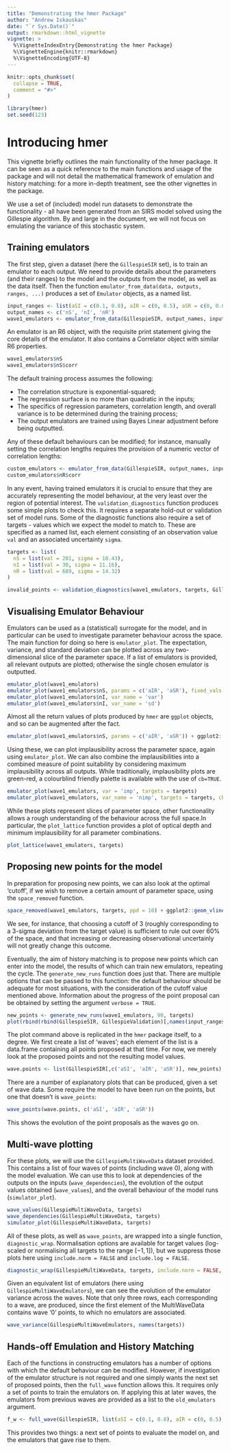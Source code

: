 ```yaml
---
title: "Demonstrating the hmer Package"
author: "Andrew Iskauskas"
date: "`r Sys.Date()`"
output: rmarkdown::html_vignette
vignette: >
  %\VignetteIndexEntry{Demonstrating the hmer Package}
  %\VignetteEngine{knitr::rmarkdown}
  %\VignetteEncoding{UTF-8}
---
```


```r
knitr::opts_chunk$set(
  collapse = TRUE,
  comment = "#>"
)
```

```r
library(hmer)
set.seed(123)
```

# Introducing hmer
This vignette briefly outlines the main functionality of the hmer package. It can be seen as a quick reference to the main functions and usage of the package and will not detail the mathematical framework of emulation and history matching: for a more in-depth treatment, see the other vignettes in the package.

We use a set of (included) model run datasets to demonstrate the functionality - all have been generated from an SIRS model solved using the Gillespie algorithm. By and large in the document, we will not focus on emulating the variance of this stochastic system.

## Training emulators
The first step, given a dataset (here the `GillespieSIR` set), is to train an emulator to each output. We need to provide details about the parameters (and their ranges) to the model and the outputs from the model, as well as the data itself. Then the function `emulator_from_data(data, outputs, ranges, ...)` produces a set of `Emulator` objects, as a named list.

```r
input_ranges <- list(aSI = c(0.1, 0.8), aIR = c(0, 0.5), aSR = c(0, 0.05))
output_names <- c('nS', 'nI', 'nR')
wave1_emulators <- emulator_from_data(GillespieSIR, output_names, input_ranges)
```

An emulator is an R6 object, with the requisite print statement giving the core details of the emulator. It also contains a Correlator object with similar R6 properties.

```r
wave1_emulators$nS
wave1_emulators$nS$corr
```

The default training process assumes the following: 

- The correlation structure is exponential-squared;
- The regression surface is no more than quadratic in the inputs;
- The specifics of regression parameters, correlation length, and overall variance is to be determined during the training process;
- The output emulators are trained using Bayes Linear adjustment before being outputted.

Any of these default behaviours can be modified; for instance, manually setting the correlation lengths requires the provision of a numeric vector of correlation lengths:

```r
custom_emulators <- emulator_from_data(GillespieSIR, output_names, input_ranges, c_lengths = c(0.6, 0.7, 0.85))
custom_emulators$nR$corr
```

In any event, having trained emulators it is crucial to ensure that they are accurately representing the model behaviour, at the very least over the region of potential interest. The `validation_diagnostics` function produces some simple plots to check this. It requires a separate hold-out or validation set of model runs. Some of the diagnostic functions also require a set of targets - values which we expect the model to match to. These are specified as a named list, each element consisting of an observation value `val` and an associated uncertainty `sigma`.

```r
targets <- list(
  nS = list(val = 281, sigma = 10.43),
  nI = list(val = 30, sigma = 11.16),
  nR = list(val = 689, sigma = 14.32)
)
```

```r
invalid_points <- validation_diagnostics(wave1_emulators, targets, GillespieValidation)
```

## Visualising Emulator Behaviour

Emulators can be used as a (statistical) surrogate for the model, and in particular can be used to investigate parameter behaviour across the space. The main function for doing so here is `emulator_plot`. The expectation, variance, and standard deviation can be plotted across any two-dimensional slice of the parameter space. If a list of emulators is provided, all relevant outputs are plotted; otherwise the single chosen emulator is outputted.

```r
emulator_plot(wave1_emulators)
emulator_plot(wave1_emulators$nS, params = c('aIR', 'aSR'), fixed_vals = list(aSI = 0.3))
emulator_plot(wave1_emulators$nI, var_name = 'var')
emulator_plot(wave1_emulators$nI, var_name = 'sd')
```

Almost all the return values of plots produced by `hmer` are `ggplot` objects, and so can be augmented after the fact.

```r
emulator_plot(wave1_emulators$nS, params = c('aIR', 'aSR')) + ggplot2::geom_point(data = GillespieSIR, ggplot2::aes(x = aIR, y = aSR))
```

Using these, we can plot implausibility across the parameter space, again using `emulator_plot`. We can also combine the implausibilities into a combined measure of point suitability by considering maximum implausibility across all outputs. While traditionally, implausibility plots are green-red, a colourblind friendly palette is available with the use of `cb=TRUE`.

``` r
emulator_plot(wave1_emulators, var = 'imp', targets = targets)
emulator_plot(wave1_emulators, var_name = 'nimp', targets = targets, cb = TRUE)
```

While these plots represent slices of parameter space, other functionality allows a rough understanding of the behaviour across the full space.In particular, the `plot_lattice` function provides a plot of optical depth and minimum implausibility for all parameter combinations.

```r
plot_lattice(wave1_emulators, targets)
```

## Proposing new points for the model

In preparation for proposing new points, we can also look at the optimal 'cutoff', if we wish to remove a certain amount of parameter space, using the `space_removed` function.

```r
space_removed(wave1_emulators, targets, ppd = 10) + ggplot2::geom_vline(xintercept = 3)
```

We see, for instance, that choosing a cutoff of 3 (roughly corresponding to a 3-sigma deviation from the target value) is sufficient to rule out over 60% of the space, and that increasing or decreasing observational uncertainly will not greatly change this outcome.

Eventually, the aim of history matching is to propose new points which can enter into the model, the results of which can train new emulators, repeating the cycle. The `generate_new_runs` function does just that. There are multiple options that can be passed to this function: the default behaviour should be adequate for most situations, with the consideration of the cutoff value mentioned above. Information about the progress of the point proposal can be obtained by setting the argument `verbose = TRUE`.

```r
new_points <- generate_new_runs(wave1_emulators, 90, targets)
plot(rbind(rbind(GillespieSIR, GillespieValidation)[,names(input_ranges)], new_points), pch = 16, cex = 0.8, col = rep(c('black', 'blue'), each = 90))
```

The plot command above is replicated in the `hmer` package itself, to a degree. We first create a list of 'waves'; each element of the list is a data.frame containing all points proposed at that time. For now, we merely look at the proposed points and not the resulting model values.

```r
wave.points <- list(GillespieSIR[,c('aSI', 'aIR', 'aSR')], new_points)
```

There are a number of explanatory plots that can be produced, given a set of wave data. Some require the model to have been run on the points, but one that doesn't is `wave_points`:

```r
wave_points(wave.points, c('aSI', 'aIR', 'aSR'))
```

This shows the evolution of the point proposals as the waves go on.

## Multi-wave plotting

For these plots, we will use the `GillespieMultiWaveData` dataset provided. This contains a list of four waves of points (including wave 0), along with the model evaluation. We can use this to look at dependencies of the outputs on the inputs (`wave_dependencies`), the evolution of the output values obtained (`wave_values`), and the overall behaviour of the model runs (`simulator_plot`).

```r
wave_values(GillespieMultiWaveData, targets)
wave_dependencies(GillespieMultiWaveData, targets)
simulator_plot(GillespieMultiWaveData, targets)
```

All of these plots, as well as `wave_points`, are wrapped into a single function, `diagnostic_wrap`. Normalisation options are available for target values (log-scaled or normalising all targets to the range $[-1,1]$), but we suppress those plots here using `include.norm = FALSE` and `include.log = FALSE`.

```r
diagnostic_wrap(GillespieMultiWaveData, targets, include.norm = FALSE, include.log = FALSE)
```

Given an equivalent list of emulators (here using `GillespieMultiWaveEmulators`), we can see the evolution of the emulator variance across the waves. Note that only three rows, each corresponding to a wave, are produced, since the first element of the MultiWaveData contains wave '0' points, to which no emulators are associated.

```r
wave_variance(GillespieMultiWaveEmulators, names(targets))
```

## Hands-off Emulation and History Matching

Each of the functions in constructing emulators has a number of options with which the default behaviour can be modified. However, if investigation of the emulator structure is not required and one simply wants the next set of proposed points, then the `full_wave` function allows this. It requires only a set of points to train the emulators on. If applying this at later waves, the emulators from previous waves are provided as a list to the `old_emulators` argument.

```r
f_w <- full_wave(GillespieSIR, list(aSI = c(0.1, 0.8), aIR = c(0, 0.5), aSR = c(0, 0.05)), targets)
```

This provides two things: a next set of points to evaluate the model on, and the emulators that gave rise to them.
